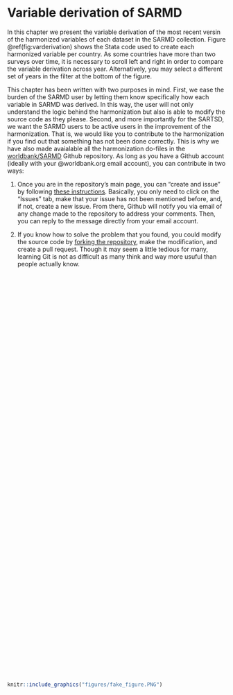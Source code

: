 # Variable derivation of SARMD {#var-derivation}

In this chapter we present the variable derivation of the most recent versin of the harmonized variables of each dataset in the SARMD collection. Figure \@ref(fig:varderivation) shows the Stata code used to create each harmonized variable per country. As some countries have more than two surveys over time, it is necessary to scroll left and right in order to compare the variable derivation across year. Alternatively, you may select a different set of years in the filter at the bottom of the figure.

This chapter has been written with two purposes in mind. First, we ease the burden of the SARMD user by letting them know specifically how each variable in SARMD was derived. In this way, the user will not only understand the logic behind the harmonization but also is able to modify the source code as they please. Second, and more importantly for the SARTSD, we want the SARMD users to be active users in the improvement of the harmonization. That is, we would like you to contribute to the harmonization if you find out that something has not been done correctly. This is why we have also made avaialable all the harmonization do-files in the [worldbank/SARMD](https://github.com/worldbank/SARMD) Github repository. As long as you have a Github account (ideally with your \@worldbank.org email account), you can contribute in two ways: 

1. Once you are in the repository's main page, you can "create and issue" by following [these instructions](https://help.github.com/en/articles/creating-an-issue). Basically, you only need to click on the "Issues" tab, make that your issue has not been mentioned before, and, if not, create a new issue. From there, Github will notify you via email of any change made to the repository to address your comments. Then, you can reply to the message directly from your email account. 

2. If you know how to solve the problem that you found, you could modify the source code by [forking the repository](https://help.github.com/en/articles/about-forks), make the modification, and create a pull request. Though it may seem a little tedious for many, learning Git is not as difficult as many think and way more usuful than people actually know. 

<script type='text/javascript' src='https://tab.worldbank.org/javascripts/api/viz_v1.js'></script><div class='tableauPlaceholder' style='width: 700px; height: 927px;'><object class='tableauViz' width='700' height='927' style='display:none;'><param name='host_url' value='https%3A%2F%2Ftab.worldbank.org%2F' /> <param name='embed_code_version' value='3' /> <param name='site_root' value='&#47;t&#47;WBG' /><param name='name' value='sarmd_var_derivation&#47;var_derivation' /><param name='tabs' value='no' /><param name='toolbar' value='yes' /><param name='showAppBanner' value='false' /><param name='filter' value='iframeSizedToWindow=true' /></object></div>

```{r  varderivation,  echo=FALSE, fig.cap = "SARMD variable derivation", fig.align = 'left'}
knitr::include_graphics("figures/fake_figure.PNG")
```

